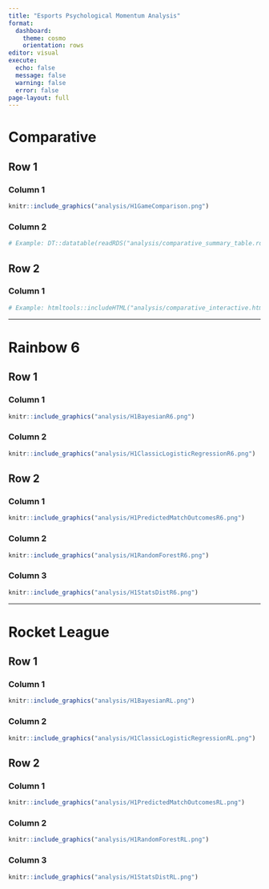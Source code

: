 ---
title: "Esports Psychological Momentum Analysis"
format: 
  dashboard:
    theme: cosmo
    orientation: rows
editor: visual
execute:
  echo: false
  message: false
  warning: false
  error: false
page-layout: full
---

::: dashboard-tabset
# Comparative {.tabset}

## Row 1 {height="50%"}

### Column 1 {width="50%"}

```{r}
knitr::include_graphics("analysis/H1GameComparison.png")
```

### Column 2 {width="50%"}

```{r}
# Example: DT::datatable(readRDS("analysis/comparative_summary_table.rds"))
```

## Row 2 {height="50%"}

### Column 1 {width="100%"}

```{r}
# Example: htmltools::includeHTML("analysis/comparative_interactive.html")
```

------------------------------------------------------------------------

# Rainbow 6 {.tabset}

## Row 1 {height="50%"}

### Column 1 {width="50%"}

```{r}
knitr::include_graphics("analysis/H1BayesianR6.png")
```

### Column 2 {width="50%"}

```{r}
knitr::include_graphics("analysis/H1ClassicLogisticRegressionR6.png")
```

## Row 2 {height="50%"}

### Column 1 {width="33%"}

```{r}
knitr::include_graphics("analysis/H1PredictedMatchOutcomesR6.png")
```

### Column 2 {width="33%"}

```{r}
knitr::include_graphics("analysis/H1RandomForestR6.png")
```

### Column 3 {width="34%"}

```{r}
knitr::include_graphics("analysis/H1StatsDistR6.png")
```

------------------------------------------------------------------------

# Rocket League {.tabset}

## Row 1 {height="50%"}

### Column 1 {width="50%"}

```{r}
knitr::include_graphics("analysis/H1BayesianRL.png")
```

### Column 2 {width="50%"}

```{r}
knitr::include_graphics("analysis/H1ClassicLogisticRegressionRL.png")
```

## Row 2 {height="50%"}

### Column 1 {width="33%"}

```{r}
knitr::include_graphics("analysis/H1PredictedMatchOutcomesRL.png")
```

### Column 2 {width="33%"}

```{r}
knitr::include_graphics("analysis/H1RandomForestRL.png")
```

### Column 3 {width="34%"}

```{r}
knitr::include_graphics("analysis/H1StatsDistRL.png")
```
:::
